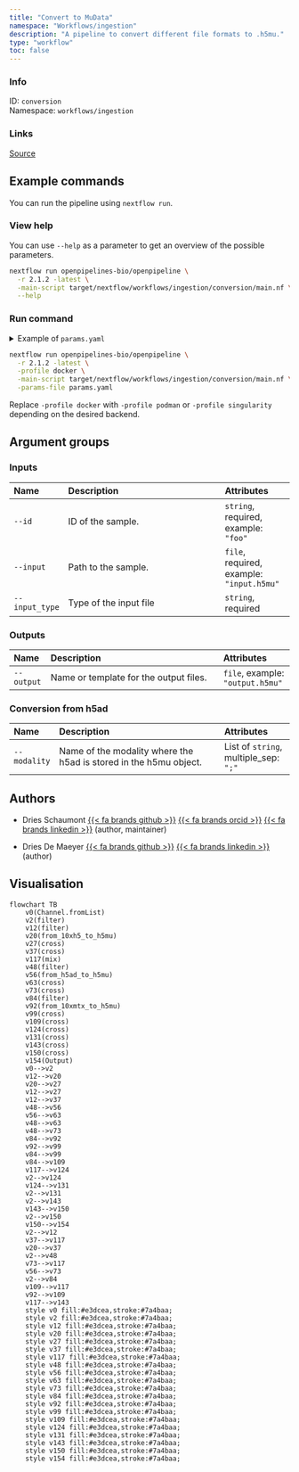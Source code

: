```yaml
---
title: "Convert to MuData"
namespace: "Workflows/ingestion"
description: "A pipeline to convert different file formats to .h5mu."
type: "workflow"
toc: false
---
```


::: {.column-margin}

### Info

ID: `conversion`  
Namespace: `workflows/ingestion`

### Links
[Source](https://github.com/openpipelines-bio/openpipeline/blob/2.1.2/src/workflows/ingestion/conversion/config.vsh.yaml){.btn-action .btn-sm .btn-info .btn role="button"}

:::



## Example commands

You can run the pipeline using `nextflow run`.

### View help

You can use `--help` as a parameter to get an overview of the possible parameters.

```bash
nextflow run openpipelines-bio/openpipeline \
  -r 2.1.2 -latest \
  -main-script target/nextflow/workflows/ingestion/conversion/main.nf \
  --help
```

### Run command

<details>
<summary>Example of `params.yaml`</summary>
```yaml
# Inputs
id: # please fill in - example: "foo"
input: # please fill in - example: "input.h5mu"
input_type: # please fill in - example: "foo"

# Outputs
# output: "$id.$key.output.h5mu"

# Conversion from h5ad
# modality: ["foo"]

# Nextflow input-output arguments
publish_dir: # please fill in - example: "output/"
# param_list: "my_params.yaml"

# Arguments
```
</details>

```bash
nextflow run openpipelines-bio/openpipeline \
  -r 2.1.2 -latest \
  -profile docker \
  -main-script target/nextflow/workflows/ingestion/conversion/main.nf \
  -params-file params.yaml
```

:::{.callout-note}
Replace `-profile docker` with `-profile podman` or `-profile singularity` depending on the desired backend.
:::

## Argument groups

### Inputs

|Name           |Description            |Attributes                                |
|:----------|:--------------------------------------------------|:--------------------|
|`--id`         |ID of the sample.      |`string`, required, example: `"foo"`      |
|`--input`      |Path to the sample.    |`file`, required, example: `"input.h5mu"` |
|`--input_type` |Type of the input file |`string`, required                        |


### Outputs

|Name       |Description                            |Attributes                       |
|:----------|:--------------------------------------------------|:--------------------|
|`--output` |Name or template for the output files. |`file`, example: `"output.h5mu"` |


### Conversion from h5ad

|Name         |Description                                                       |Attributes                            |
|:----------|:--------------------------------------------------|:--------------------|
|`--modality` |Name of the modality where the h5ad is stored in the h5mu object. |List of `string`, multiple_sep: `";"` |

## Authors


  * Dries Schaumont [{{< fa brands github >}}](https://github.com/DriesSchaumont) [{{< fa brands orcid >}}](https://orcid.org/0000-0002-4389-0440) [{{< fa brands linkedin >}}](https://linkedin.com/in/dries-schaumont) (author, maintainer)

  * Dries De Maeyer [{{< fa brands github >}}](https://github.com/ddemaeyer) [{{< fa brands linkedin >}}](https://linkedin.com/in/dries-de-maeyer-b46a814) (author)

## Visualisation

```mermaid
flowchart TB
    v0(Channel.fromList)
    v2(filter)
    v12(filter)
    v20(from_10xh5_to_h5mu)
    v27(cross)
    v37(cross)
    v117(mix)
    v48(filter)
    v56(from_h5ad_to_h5mu)
    v63(cross)
    v73(cross)
    v84(filter)
    v92(from_10xmtx_to_h5mu)
    v99(cross)
    v109(cross)
    v124(cross)
    v131(cross)
    v143(cross)
    v150(cross)
    v154(Output)
    v0-->v2
    v12-->v20
    v20-->v27
    v12-->v27
    v12-->v37
    v48-->v56
    v56-->v63
    v48-->v63
    v48-->v73
    v84-->v92
    v92-->v99
    v84-->v99
    v84-->v109
    v117-->v124
    v2-->v124
    v124-->v131
    v2-->v131
    v2-->v143
    v143-->v150
    v2-->v150
    v150-->v154
    v2-->v12
    v37-->v117
    v20-->v37
    v2-->v48
    v73-->v117
    v56-->v73
    v2-->v84
    v109-->v117
    v92-->v109
    v117-->v143
    style v0 fill:#e3dcea,stroke:#7a4baa;
    style v2 fill:#e3dcea,stroke:#7a4baa;
    style v12 fill:#e3dcea,stroke:#7a4baa;
    style v20 fill:#e3dcea,stroke:#7a4baa;
    style v27 fill:#e3dcea,stroke:#7a4baa;
    style v37 fill:#e3dcea,stroke:#7a4baa;
    style v117 fill:#e3dcea,stroke:#7a4baa;
    style v48 fill:#e3dcea,stroke:#7a4baa;
    style v56 fill:#e3dcea,stroke:#7a4baa;
    style v63 fill:#e3dcea,stroke:#7a4baa;
    style v73 fill:#e3dcea,stroke:#7a4baa;
    style v84 fill:#e3dcea,stroke:#7a4baa;
    style v92 fill:#e3dcea,stroke:#7a4baa;
    style v99 fill:#e3dcea,stroke:#7a4baa;
    style v109 fill:#e3dcea,stroke:#7a4baa;
    style v124 fill:#e3dcea,stroke:#7a4baa;
    style v131 fill:#e3dcea,stroke:#7a4baa;
    style v143 fill:#e3dcea,stroke:#7a4baa;
    style v150 fill:#e3dcea,stroke:#7a4baa;
    style v154 fill:#e3dcea,stroke:#7a4baa;

```

